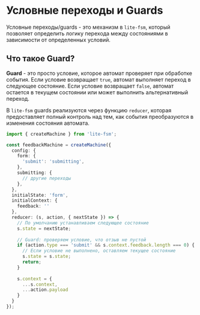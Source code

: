 # Условные переходы и Guards

Условные переходы/guards - это механизм в `lite-fsm`, который позволяет определить логику перехода между состояниями в зависимости от определенных условий.

## Что такое Guard?

**Guard** - это просто условие, которое автомат проверяет при обработке события. Если условие возвращает `true`, автомат выполняет переход в следующее состояние. Если условие возвращает `false`, автомат остается в текущем состоянии или может выполнить альтернативный переход.

В `lite-fsm` guards реализуются через функцию `reducer`, которая предоставляет полный контроль над тем, как события преобразуются в изменения состояния автомата.

```ts showLineNumbers copy
import { createMachine } from 'lite-fsm';

const feedbackMachine = createMachine({
  config: {
    form: {
      'submit': 'submitting',
    },
    submitting: {
      // другие переходы
    },
  },
  initialState: 'form',
  initialContext: {
    feedback: ''
  },
  reducer: (s, action, { nextState }) => {
    // По умолчанию устанавливаем следующее состояние
    s.state = nextState;
    
    // Guard: проверяем условие, что отзыв не пустой
    if (action.type === 'submit' && s.context.feedback.length === 0) {
      // Если условие не выполнено, оставляем текущее состояние
      s.state = s.state;
      return;
    }
    
    s.context = {
      ...s.context,
      ...action.payload
    }
  }
});
```

